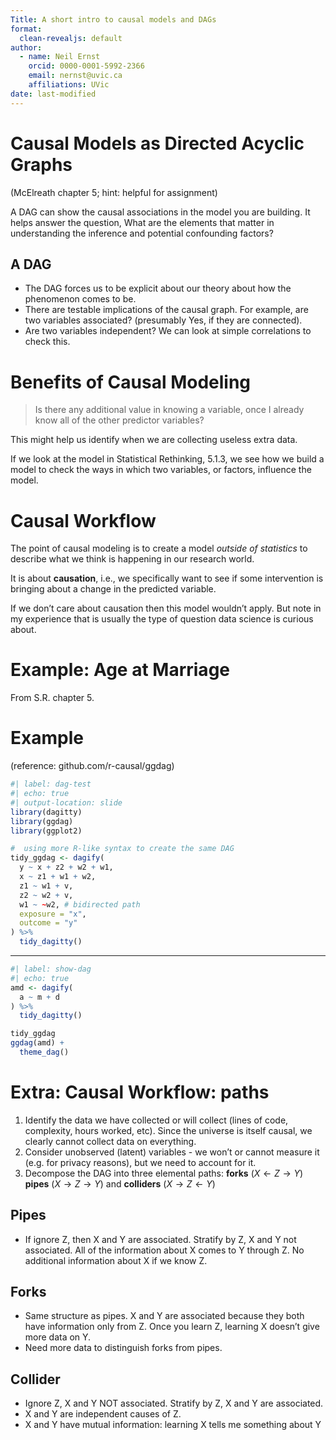 ```yaml
---
Title: A short intro to causal models and DAGs
format:
  clean-revealjs: default
author:
  - name: Neil Ernst
    orcid: 0000-0001-5992-2366 
    email: nernst@uvic.ca
    affiliations: UVic
date: last-modified
---
```


# Causal Models as Directed Acyclic Graphs
(McElreath chapter 5; hint: helpful for assignment)

A DAG can show the causal associations in the model you are building. It helps answer the question, What are the elements that matter in understanding the inference and potential confounding factors? 

## A DAG

- The DAG forces us to be explicit about our theory about how the phenomenon comes to be. 
- There are testable implications of the causal graph. For example, are two variables associated? (presumably Yes, if they are connected). 
- Are two variables independent? We can look at simple correlations to check this. 

# Benefits of Causal Modeling
> Is there any additional value in knowing a variable, once I already know all of the other predictor variables?

This might help us identify when we are collecting useless extra data.

If we look at the model in Statistical Rethinking, 5.1.3, we see how we build a model to check the ways in which two variables, or factors, influence the model.


# Causal Workflow

The point of causal modeling is to create a model *outside of statistics* to describe what we think is happening in our research world. 

It is about **causation**, i.e., we specifically want to see if some intervention is bringing about a change in the predicted variable. 

If we don't care about causation then this model wouldn't apply. But note in my experience that is usually the type of question data science is curious about. 

# Example: Age at Marriage
From S.R. chapter 5.


# Example {.scrollable}
(reference: github.com/r-causal/ggdag)
```r
#| label: dag-test
#| echo: true
#| output-location: slide
library(dagitty)
library(ggdag)
library(ggplot2)

#  using more R-like syntax to create the same DAG
tidy_ggdag <- dagify(
  y ~ x + z2 + w2 + w1,
  x ~ z1 + w1 + w2,
  z1 ~ w1 + v,
  z2 ~ w2 + v,
  w1 ~ ~w2, # bidirected path
  exposure = "x",
  outcome = "y"
) %>%
  tidy_dagitty()

```

----

```r
#| label: show-dag
#| echo: true
amd <- dagify(
  a ~ m + d
) %>%
  tidy_dagitty()

tidy_ggdag
ggdag(amd) +
  theme_dag()
```


# Extra: Causal Workflow: paths {.scrollable}
1. Identify the data we have collected or will collect (lines of code, complexity, hours worked, etc). Since the universe is itself causal, we clearly cannot collect data on everything. 
2. Consider unobserved (latent) variables - we won't or cannot measure it (e.g. for privacy reasons), but we need to account for it. 
3. Decompose the DAG into three elemental paths: **forks** ($X \leftarrow Z \rightarrow Y$) **pipes** ($X \rightarrow Z \rightarrow Y$) and **colliders** ($X \rightarrow Z \leftarrow Y$)



## Pipes

- If ignore Z, then X and Y are associated. Stratify by Z, X and Y not associated. All of the information about X comes to Y through Z. No additional information about X if we know Z. 

## Forks

* Same structure as pipes. X and Y are associated because they both have information only from Z. Once you learn Z, learning X doesn't give more data on Y. 
* Need more data to distinguish forks from pipes. 

## Collider

* Ignore Z, X and Y NOT associated. Stratify by Z, X and Y are associated. 
* X and Y are independent causes of Z. 
* X and Y have mutual information: learning X tells me something about Y
